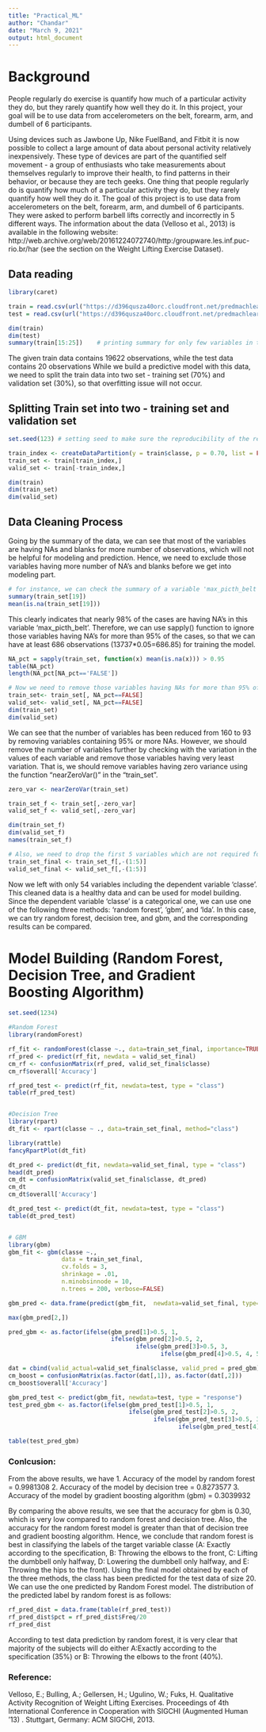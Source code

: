 ---
title: "Practical_ML"
author: "Chandar"
date: "March 9, 2021"
output: html_document
---

# Background
People regularly do exercise is quantify how  much of a particular activity they do, but they rarely quantify how well they do it. In this project, your goal will be to use data from accelerometers on the belt, forearm, arm, and dumbell of 6 participants.

Using devices such as Jawbone Up, Nike FuelBand, and Fitbit it is now possible to collect a large amount of data about personal activity relatively inexpensively. These type of devices are part of the quantified self movement - a group of enthusiasts who take measurements about themselves regularly to improve their health, to find patterns in their behavior, or because they are tech geeks. One thing that people regularly do is quantify how much of a particular activity they do, but they rarely quantify how well they do it. 
The goal of this project is to use data from accelerometers on the belt, forearm, arm, and dumbell of 6 participants. They were asked to perform barbell lifts correctly and incorrectly in 5 different ways. The information about the data (Velloso et al., 2013) is available in the following website: http://web.archive.org/web/20161224072740/http:/groupware.les.inf.puc-rio.br/har (see the section on the Weight Lifting Exercise Dataset). 


## Data reading
```{r}
library(caret)

train = read.csv(url("https://d396qusza40orc.cloudfront.net/predmachlearn/pml-training.csv"))
test = read.csv(url("https://d396qusza40orc.cloudfront.net/predmachlearn/pml-testing.csv"))

dim(train)
dim(test)
summary(train[15:25])    # printing summary for only few variables in the train dataset
```

The given train data contains 19622 observations, while the test data contains 20 observations While we build a predictive model with this data, we need to split the train data into two set - training set (70%) and validation set (30%), so that overfitting issue will not occur.

## Splitting Train set into two - training set and validation set 

```{r}
set.seed(123) # setting seed to make sure the reproducibility of the result

train_index <- createDataPartition(y = train$classe, p = 0.70, list = FALSE)
train_set <- train[train_index,]
valid_set <- train[-train_index,]

dim(train)
dim(train_set)
dim(valid_set)
```


## Data Cleaning Process
Going by the summary of the data, we can see that most of the variables are having NAs and blanks for more number of observations, which will not be helpful for modeling and prediction. Hence, we need to exclude those variables having more number of NA's and blanks before we get into modeling part. 

```{r}
# for instance, we can check the summary of a variable 'max_picth_belt'
summary(train_set[19])
mean(is.na(train_set[19]))
```

This clearly indicates that nearly 98% of the cases are having NA's in this variable 'max_picth_belt'. Therefore, we can use sapply() function to ignore those variables having NA's for more than 95% of the cases, so that we can have at least 686 observations (13737*0.05=686.85) for training the model.


```{r}
NA_pct = sapply(train_set, function(x) mean(is.na(x))) > 0.95
table(NA_pct)
length(NA_pct[NA_pct=='FALSE'])

# Now we need to remove those variables having NAs for more than 95% of th cases
train_set<- train_set[, NA_pct==FALSE]
valid_set<- valid_set[, NA_pct==FALSE]
dim(train_set)
dim(valid_set)
```


We can see that the number of variables has been reduced from 160 to 93 by removing variables containing 95% or more NAs. However, we should remove the number of variables further by checking with the variation in the values of each variable and remove those variables having very least variation. That is, we should remove variables having zero variance using the function "nearZeroVar()" in the "train_set".

```{r}
zero_var <- nearZeroVar(train_set)

train_set_f <- train_set[,-zero_var]
valid_set_f <- valid_set[,-zero_var]

dim(train_set_f)
dim(valid_set_f)
names(train_set_f)

# Also, we need to drop the first 5 variables which are not required for modeling as they are like index variables 
train_set_final <- train_set_f[,-(1:5)]
valid_set_final <- valid_set_f[,-(1:5)]

```
Now we left with only 54 variables including the dependent variable 'classe'. This cleaned data is a healthy data and can be used for model building. Since the dependent variable 'classe' is a categorical one, we can use one of the following three methods: 'random forest', 'gbm', and 'lda'. In this case, we can try random forest, decision tree, and gbm, and the corresponding results can be compared. 

# Model Building (Random Forest, Decision Tree, and Gradient Boosting Algorithm)

```{r}
set.seed(1234)

#Random Forest
library(randomForest)

rf_fit <- randomForest(classe ~., data=train_set_final, importance=TRUE, method="class")
rf_pred <- predict(rf_fit, newdata = valid_set_final)
cm_rf <- confusionMatrix(rf_pred, valid_set_final$classe)
cm_rf$overall['Accuracy']    

rf_pred_test <- predict(rf_fit, newdata=test, type = "class")
table(rf_pred_test)


#Decision Tree
library(rpart)
dt_fit <- rpart(classe ~ ., data=train_set_final, method="class")

library(rattle)
fancyRpartPlot(dt_fit)

dt_pred <- predict(dt_fit, newdata=valid_set_final, type = "class")
head(dt_pred)
cm_dt = confusionMatrix(valid_set_final$classe, dt_pred)
cm_dt
cm_dt$overall['Accuracy']

dt_pred_test <- predict(dt_fit, newdata=test, type = "class")
table(dt_pred_test)


# GBM
library(gbm)
gbm_fit <- gbm(classe ~.,
               data = train_set_final,             
               cv.folds = 3,
               shrinkage = .01,
               n.minobsinnode = 10,
               n.trees = 200, verbose=FALSE)

gbm_pred <- data.frame(predict(gbm_fit,  newdata=valid_set_final, type="response"))

max(gbm_pred[2,])

pred_gbm <- as.factor(ifelse(gbm_pred[1]>0.5, 1,
                             ifelse(gbm_pred[2]>0.5, 2,
                                    ifelse(gbm_pred[3]>0.5, 3,
                                           ifelse(gbm_pred[4]>0.5, 4, 5)))))

dat = cbind(valid_actual=valid_set_final$classe, valid_pred = pred_gbm)
cm_boost = confusionMatrix(as.factor(dat[,1]), as.factor(dat[,2]))
cm_boost$overall['Accuracy'] 

gbm_pred_test <- predict(gbm_fit, newdata=test, type = "response")
test_pred_gbm <- as.factor(ifelse(gbm_pred_test[1]>0.5, 1,
                                  ifelse(gbm_pred_test[2]>0.5, 2,
                                         ifelse(gbm_pred_test[3]>0.5, 3,
                                                ifelse(gbm_pred_test[4]>0.5, 4, 5)))))

table(test_pred_gbm)

```

### Conlcusion:
From the above results, we have 
  1. Accuracy of the model by random forest = 0.9981308 
  2. Accuracy of the model by decision tree = 0.8273577
  3. Accuracy of the model by gradient boosting algorithm (gbm) = 0.3039932

By comparing the above results, we see that the accuracy for gbm is 0.30, which is very low compared to random forest and decision tree. Also, the accuracy for the random forest model is greater than that of decision tree and gradient boosting algorithm. Hence, we conclude that random forest is best in classifying the labels of the target variable classe (A: Exactly according to the specification, B: Throwing the elbows to the front, C: Lifting the dumbbell only halfway, D: Lowering the dumbbell only halfway, and E: Throwing the hips to the front). Using the final model obtained by each of the three methods, the class has been predicted for the test data of size 20. We can use the one predicted by Random Forest model. The distribution of the predicted label by random forest is as follows: 

```{r, echo=FALSE}
rf_pred_dist = data.frame(table(rf_pred_test))
rf_pred_dist$pct = rf_pred_dist$Freq/20
rf_pred_dist
```
According to test data prediction by random forest, it is very clear that majority of the subjects will do either A:Exactly according to the specification (35%) or B: Throwing the elbows to the front (40%). 



### Reference: 
Velloso, E.; Bulling, A.; Gellersen, H.; Ugulino, W.; Fuks, H. Qualitative Activity Recognition of Weight Lifting Exercises. Proceedings of 4th International Conference in Cooperation with SIGCHI (Augmented Human '13) . Stuttgart, Germany: ACM SIGCHI, 2013.



